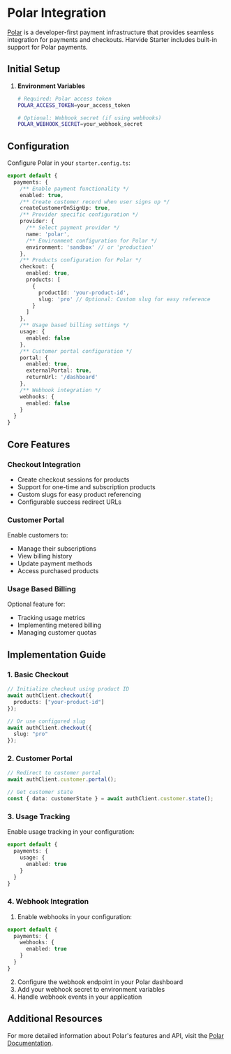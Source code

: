 # Polar Integration

[Polar](https://polar.sh) is a developer-first payment infrastructure that provides seamless integration for payments and checkouts. Harvide Starter includes built-in support for Polar payments.

## Initial Setup

1. **Environment Variables**
   ```bash
   # Required: Polar access token
   POLAR_ACCESS_TOKEN=your_access_token
   
   # Optional: Webhook secret (if using webhooks)
   POLAR_WEBHOOK_SECRET=your_webhook_secret
   ```

## Configuration

Configure Polar in your `starter.config.ts`:

```typescript
export default {
  payments: {
    /** Enable payment functionality */
    enabled: true,
    /** Create customer record when user signs up */
    createCustomerOnSignUp: true,
    /** Provider specific configuration */
    provider: {
      /** Select payment provider */
      name: 'polar',
      /** Environment configuration for Polar */
      environment: 'sandbox' // or 'production'
    },
    /** Products configuration for Polar */
    checkout: {
      enabled: true,
      products: [
        {
          productId: 'your-product-id',
          slug: 'pro' // Optional: Custom slug for easy reference
        }
      ]
    },
    /** Usage based billing settings */
    usage: {
      enabled: false
    },
    /** Customer portal configuration */
    portal: {
      enabled: true,
      externalPortal: true,
      returnUrl: '/dashboard'
    },
    /** Webhook integration */
    webhooks: {
      enabled: false
    }
  }
}
```

## Core Features

### Checkout Integration

- Create checkout sessions for products
- Support for one-time and subscription products
- Custom slugs for easy product referencing
- Configurable success redirect URLs

### Customer Portal

Enable customers to:
- Manage their subscriptions
- View billing history
- Update payment methods
- Access purchased products

### Usage Based Billing

Optional feature for:
- Tracking usage metrics
- Implementing metered billing
- Managing customer quotas

## Implementation Guide

### 1. Basic Checkout

```typescript
// Initialize checkout using product ID
await authClient.checkout({
  products: ["your-product-id"]
});

// Or use configured slug
await authClient.checkout({
  slug: "pro"
});
```

### 2. Customer Portal

```typescript
// Redirect to customer portal
await authClient.customer.portal();

// Get customer state
const { data: customerState } = await authClient.customer.state();
```

### 3. Usage Tracking

Enable usage tracking in your configuration:

```typescript
export default {
  payments: {
    usage: {
      enabled: true
    }
  }
}
```

### 4. Webhook Integration

1. Enable webhooks in your configuration:
```typescript
export default {
  payments: {
    webhooks: {
      enabled: true
    }
  }
}
```

2. Configure the webhook endpoint in your Polar dashboard
3. Add your webhook secret to environment variables
4. Handle webhook events in your application

## Additional Resources

For more detailed information about Polar's features and API, visit the [Polar Documentation](https://docs.polar.sh).

